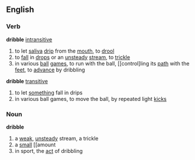 ==English==
===Verb===
'''dribble''' [[intransitive]]
# to let [[saliva]] [[drip]] from the [[mouth]], to [[drool]]
# to [[fall]] in [[drop]]s or an [[unsteady]] [[stream]], to [[trickle]]
# in various [[ball]] [[game]]s, to run with the ball, [[control]ling its [[path]] with the [[feet]], to [[advance]] by dribbling
'''dribble''' [[transitive]]
# to let [[something]] fall in drips
# in various ball games, to move the ball, by repeated light [[kick]]s
===Noun===
'''dribble'''
# a [[weak]], [[unsteady]] stream, a trickle
# a [[small]] [[amount
# in sport, the [[act]] of dribbling